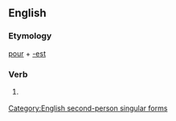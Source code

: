 ==English==

===Etymology===
[[pour]] + [[-est]]

===Verb===
{{infl|en|verb form}}

# {{archaic}} {{form of|Second-person singular simple present form|pour}}

[[Category:English second-person singular forms]]